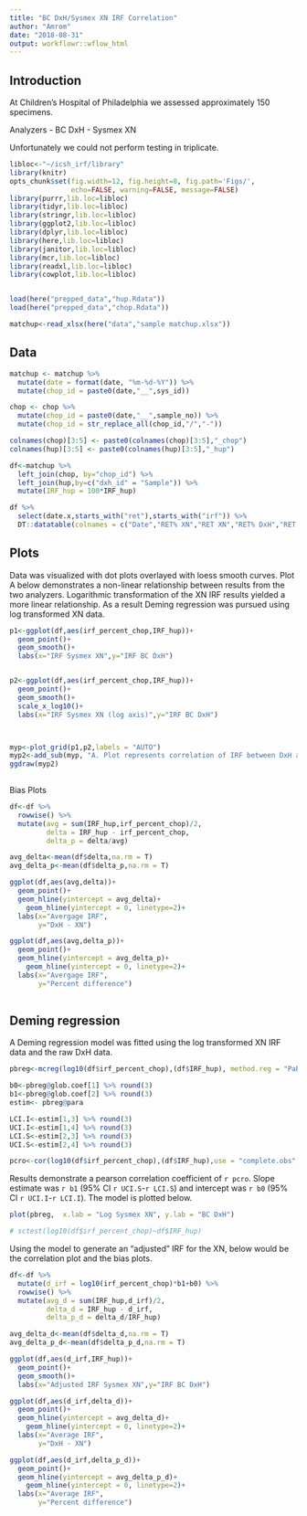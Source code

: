 ```yaml
---
title: "BC DxH/Sysmex XN IRF Correlation"
author: "Amrom"
date: "2018-08-31"
output: workflowr::wflow_html
---
```


## Introduction


At Children's Hospital of Philadelphia we assessed approximately 150 specimens. 

Analyzers
- BC DxH
- Sysmex XN

Unfortunately we could not perform testing in triplicate.

```r
libloc<-"~/icsh_irf/library"
library(knitr)
opts_chunk$set(fig.width=12, fig.height=8, fig.path='Figs/',
               echo=FALSE, warning=FALSE, message=FALSE)
library(purrr,lib.loc=libloc)
library(tidyr,lib.loc=libloc)
library(stringr,lib.loc=libloc)
library(ggplot2,lib.loc=libloc)
library(dplyr,lib.loc=libloc)
library(here,lib.loc=libloc)
library(janitor,lib.loc=libloc)
library(mcr,lib.loc=libloc)
library(readxl,lib.loc=libloc)
library(cowplot,lib.loc=libloc)



```


```r
load(here("prepped_data","hup.Rdata"))
load(here("prepped_data","chop.Rdata"))

```

```r
matchup<-read_xlsx(here("data","sample matchup.xlsx"))
```

## Data

```r
matchup <- matchup %>% 
  mutate(date = format(date, "%m-%d-%Y")) %>% 
  mutate(chop_id = paste0(date,"__",sys_id))

chop <- chop %>% 
  mutate(chop_id = paste0(date,"__",sample_no)) %>% 
  mutate(chop_id = str_replace_all(chop_id,"/","-"))

colnames(chop)[3:5] <- paste0(colnames(chop)[3:5],"_chop")
colnames(hup)[3:5] <- paste0(colnames(hup)[3:5],"_hup")

df<-matchup %>% 
  left_join(chop, by="chop_id") %>% 
  left_join(hup,by=c("dxh_id" = "Sample")) %>% 
  mutate(IRF_hup = 100*IRF_hup)

df %>% 
  select(date.x,starts_with("ret"),starts_with("irf")) %>% 
  DT::datatable(colnames = c("Date","RET% XN","RET XN","RET% DxH","RET DxH","IRF XN","IRF DxH"))
```


## Plots

Data was visualized with dot plots overlayed with loess smooth curves. Plot A below demonstrates a non-linear relationship between results from the two analyzers. Logarithmic transformation of the XN IRF results yielded a more linear relationship. As a result Deming regression was pursued using log transformed XN data.


```r

p1<-ggplot(df,aes(irf_percent_chop,IRF_hup))+
  geom_point()+
  geom_smooth()+
  labs(x="IRF Sysmex XN",y="IRF BC DxH")


p2<-ggplot(df,aes(irf_percent_chop,IRF_hup))+
  geom_point()+
  geom_smooth()+
  scale_x_log10()+
  labs(x="IRF Sysmex XN (log axis)",y="IRF BC DxH")



myp<-plot_grid(p1,p2,labels = "AUTO")
myp2<-add_sub(myp, "A. Plot represents correlation of IRF between DxH and XN.\nB. Correlation plotting XN data on log scale", x = 0, hjust = 0)
ggdraw(myp2)
  
```

Bias Plots
```r
df<-df %>% 
  rowwise() %>% 
  mutate(avg = sum(IRF_hup,irf_percent_chop)/2,
         delta = IRF_hup - irf_percent_chop,
         delta_p = delta/avg)

avg_delta<-mean(df$delta,na.rm = T)
avg_delta_p<-mean(df$delta_p,na.rm = T)

ggplot(df,aes(avg,delta))+
  geom_point()+
  geom_hline(yintercept = avg_delta)+
    geom_hline(yintercept = 0, linetype=2)+
  labs(x="Avergage IRF",
       y="DxH - XN")

ggplot(df,aes(avg,delta_p))+
  geom_point()+
  geom_hline(yintercept = avg_delta_p)+
    geom_hline(yintercept = 0, linetype=2)+
  labs(x="Avergage IRF",
       y="Percent difference")
  
```



## Deming regression

A Deming regression model was fitted using the log transformed XN IRF data and the raw DxH data. 

```r

pbreg<-mcreg(log10(df$irf_percent_chop),(df$IRF_hup), method.reg = "PaBa",na.rm = TRUE)

b0<-pbreg@glob.coef[1] %>% round(3)
b1<-pbreg@glob.coef[2] %>% round(3)
estim<- pbreg@para

LCI.I<-estim[1,3] %>% round(3)
UCI.I<-estim[1,4] %>% round(3)
LCI.S<-estim[2,3] %>% round(3)
UCI.S<-estim[2,4] %>% round(3)

pcro<-cor(log10(df$irf_percent_chop),(df$IRF_hup),use = "complete.obs",method = "pearson") %>% round(3)


```

Results demonstrate a pearson correlation coefficient of `r pcro`. Slope estimate was `r b1` (95% CI `r UCI.S`-`r LCI.S`) and intercept was `r b0` (95% CI `r UCI.I`-`r LCI.I`). The model is plotted below.

```r
plot(pbreg,  x.lab = "Log Sysmex XN", y.lab = "BC DxH")

# sctest(log10(df$irf_percent_chop)~df$IRF_hup)

```

Using the model to generate an "adjusted" IRF for the XN, below would be the correlation plot and the bias plots.

```r
df<-df %>% 
  mutate(d_irf = log10(irf_percent_chop)*b1+b0) %>% 
  rowwise() %>% 
  mutate(avg_d = sum(IRF_hup,d_irf)/2,
         delta_d = IRF_hup - d_irf,
         delta_p_d = delta_d/IRF_hup)

avg_delta_d<-mean(df$delta_d,na.rm = T)
avg_delta_p_d<-mean(df$delta_p_d,na.rm = T)

ggplot(df,aes(d_irf,IRF_hup))+
  geom_point()+
  geom_smooth()+
  labs(x="Adjusted IRF Sysmex XN",y="IRF BC DxH")
```

```r
ggplot(df,aes(d_irf,delta_d))+
  geom_point()+
  geom_hline(yintercept = avg_delta_d)+
    geom_hline(yintercept = 0, linetype=2)+
  labs(x="Average IRF",
       y="DxH - XN")

ggplot(df,aes(d_irf,delta_p_d))+
  geom_point()+
  geom_hline(yintercept = avg_delta_p_d)+
    geom_hline(yintercept = 0, linetype=2)+
  labs(x="Average IRF",
       y="Percent difference")
  
```
